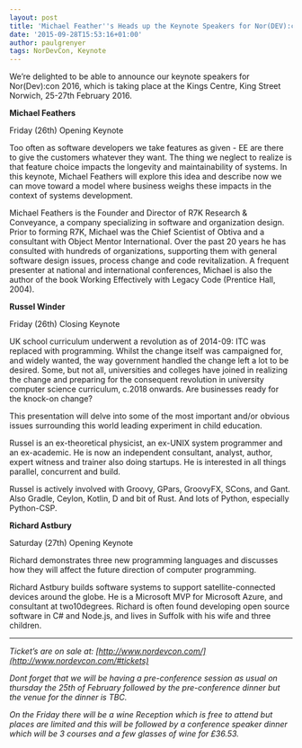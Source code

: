 ```yaml
---
layout: post
title: 'Michael Feather''s Heads up the Keynote Speakers for Nor(DEV):con 2016'
date: '2015-09-28T15:53:16+01:00'
author: paulgrenyer
tags: NorDevCon, Keynote
---
```


We’re delighted to be able to announce our keynote speakers for Nor(Dev):con 2016, which is taking place at the Kings Centre, King Street Norwich, 25-27th February 2016.

**Michael Feathers**

Friday (26th) Opening Keynote

Too often as software developers we take features as given - EE are there to give the customers whatever they want. The thing we neglect to realize is that feature choice impacts the longevity and maintainability of systems. In this keynote, Michael Feathers will explore this idea and describe now we can move toward a model where business weighs these impacts in the context of systems development.

Michael Feathers is the Founder and Director of R7K Research & Conveyance, a company specializing in software and organization design. Prior to forming R7K, Michael was the Chief Scientist of Obtiva and a consultant with Object Mentor International. Over the past 20 years he has consulted with hundreds of organizations, supporting them with general software design issues, process change and code revitalization. A frequent presenter at national and international conferences, Michael is also the author of the book Working Effectively with Legacy Code (Prentice Hall, 2004).

**Russel Winder**

Friday (26th) Closing Keynote

UK school curriculum underwent a revolution as of 2014-09: ITC was replaced with programming. Whilst the change itself was campaigned for, and widely wanted, the way government handled the change left a lot to be desired. Some, but not all, universities and colleges have joined in realizing the change and preparing for the consequent revolution in university computer science curriculum, c.2018 onwards. Are businesses ready for the knock-on change?

This presentation will delve into some of the most important and/or obvious issues surrounding this world leading experiment in child education.

Russel is an ex-theoretical physicist, an ex-UNIX system programmer and an ex-academic. He is now an independent consultant, analyst, author, expert witness and trainer also doing startups. He is interested in all things parallel, concurrent and build.

Russel is actively involved with Groovy, GPars, GroovyFX, SCons, and Gant. Also Gradle, Ceylon, Kotlin, D and bit of Rust. And lots of Python, especially Python-CSP.


**Richard Astbury**

Saturday (27th) Opening Keynote

Richard demonstrates three new programming languages and discusses how they will affect the future direction of computer programming.

Richard Astbury builds software systems to support satellite-connected devices around the globe. He is a Microsoft MVP for Microsoft Azure, and consultant at two10degrees. Richard is often found developing open source software in C# and Node.js, and lives in Suffolk with his wife and three children.

---

_Ticket’s are on sale at: [http://www.nordevcon.com/](http://www.nordevcon.com/#tickets)_

_Dont forget that we will be having a pre-conference session as usual on thursday the 25th of February followed by the pre-conference dinner but the venue for the dinner is TBC._

_On the Friday there will be a wine Reception which is free to attend but places are limited and this will be followed by a conference speaker dinner which will be 3 courses and a few glasses of wine for £36.53._